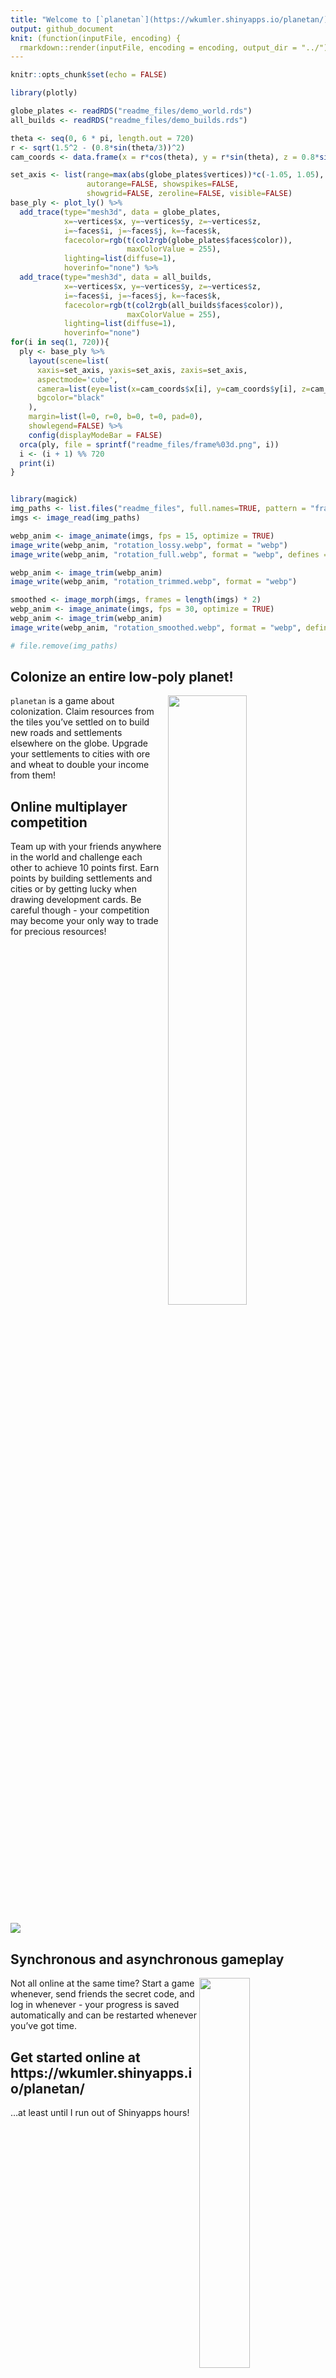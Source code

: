 ```yaml
---
title: "Welcome to [`planetan`](https://wkumler.shinyapps.io/planetan/)!"
output: github_document
knit: (function(inputFile, encoding) {
  rmarkdown::render(inputFile, encoding = encoding, output_dir = "../")})
---
```


```r
knitr::opts_chunk$set(echo = FALSE)
```

```r
library(plotly)

globe_plates <- readRDS("readme_files/demo_world.rds")
all_builds <- readRDS("readme_files/demo_builds.rds")

theta <- seq(0, 6 * pi, length.out = 720) 
r <- sqrt(1.5^2 - (0.8*sin(theta/3))^2)
cam_coords <- data.frame(x = r*cos(theta), y = r*sin(theta), z = 0.8*sin(theta/3))

set_axis <- list(range=max(abs(globe_plates$vertices))*c(-1.05, 1.05),
                 autorange=FALSE, showspikes=FALSE,
                 showgrid=FALSE, zeroline=FALSE, visible=FALSE)
base_ply <- plot_ly() %>%
  add_trace(type="mesh3d", data = globe_plates,
            x=~vertices$x, y=~vertices$y, z=~vertices$z,
            i=~faces$i, j=~faces$j, k=~faces$k,
            facecolor=rgb(t(col2rgb(globe_plates$faces$color)),
                          maxColorValue = 255),
            lighting=list(diffuse=1),
            hoverinfo="none") %>%
  add_trace(type="mesh3d", data = all_builds,
            x=~vertices$x, y=~vertices$y, z=~vertices$z,
            i=~faces$i, j=~faces$j, k=~faces$k,
            facecolor=rgb(t(col2rgb(all_builds$faces$color)),
                          maxColorValue = 255),
            lighting=list(diffuse=1),
            hoverinfo="none")
for(i in seq(1, 720)){
  ply <- base_ply %>%
    layout(scene=list(
      xaxis=set_axis, yaxis=set_axis, zaxis=set_axis,
      aspectmode='cube',
      camera=list(eye=list(x=cam_coords$x[i], y=cam_coords$y[i], z=cam_coords$z[i])),
      bgcolor="black"
    ),
    margin=list(l=0, r=0, b=0, t=0, pad=0),
    showlegend=FALSE) %>%
    config(displayModeBar = FALSE)
  orca(ply, file = sprintf("readme_files/frame%03d.png", i))
  i <- (i + 1) %% 720
  print(i)
}


library(magick)
img_paths <- list.files("readme_files", full.names=TRUE, pattern = "frame\\d+\\.png$")
imgs <- image_read(img_paths)

webp_anim <- image_animate(imgs, fps = 15, optimize = TRUE)
image_write(webp_anim, "rotation_lossy.webp", format = "webp")
image_write(webp_anim, "rotation_full.webp", format = "webp", defines = c("webp:lossless"="true"))

webp_anim <- image_trim(webp_anim)
image_write(webp_anim, "rotation_trimmed.webp", format = "webp")

smoothed <- image_morph(imgs, frames = length(imgs) * 2)
webp_anim <- image_animate(imgs, fps = 30, optimize = TRUE)
webp_anim <- image_trim(webp_anim)
image_write(webp_anim, "rotation_smoothed.webp", format = "webp", defines = c("webp:lossless"="true"))

# file.remove(img_paths)
```

## Colonize an entire low-poly planet!

<img src="readme_files/rotation_lossy.webp" style="float: right; margin-left: 10px; width: 50%; height: auto;">

`planetan` is a game about colonization. Claim resources from the tiles you've settled on to build new roads and settlements elsewhere on the globe. Upgrade your settlements to cities with ore and wheat to double your income from them!

## Online multiplayer competition

Team up with your friends anywhere in the world and challenge each other to achieve 10 points first. Earn points by building settlements and cities or by getting lucky when drawing development cards. Be careful though - your competition may become your only way to trade for precious resources!

<div style="clear: both;"></div>

<img src="readme_files/gameplay_ss.png">

## Synchronous and asynchronous gameplay

<img src="readme_files/start_screenshot.png" style="float: right; width: 40%; height: auto;">

Not all online at the same time? Start a game whenever, send friends the secret code, and log in whenever - your progress is saved automatically and can be restarted whenever you've got time.

## Get started online at https://wkumler.shinyapps.io/planetan/

...at least until I run out of Shinyapps hours!
